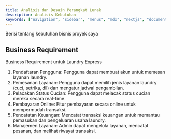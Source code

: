 ```yaml
---
title: Analisis dan Desain Perangkat Lunak
description: Analisis Kebutuhan
keywords: ["navigation", "sidebar", "menus", "mdx", "nextjs", "documents"]
---
```


Berisi tentang kebutuhan bisnis proyek saya
## Business Requirement 

Business Requirement untuk Laundry Express

1. Pendaftaran Pengguna: Pengguna dapat membuat akun untuk memesan layanan laundry.
2. Pemesanan Layanan: Pengguna dapat memilih jenis layanan laundry (cuci, setrika, dll) dan mengatur jadwal pengambilan.
3. Pelacakan Status Cucian: Pengguna dapat melacak status cucian mereka secara real-time.
4. Pembayaran Online: Fitur pembayaran secara online untuk mempermudah transaksi.
5. Pencatatan Keuangan: Mencatat transaksi keuangan untuk memantau pemasukan dan pengeluaran usaha laundry.
6. Manajemen Layanan: Admin dapat mengelola layanan, mencatat pesanan, dan melihat riwayat transaksi.